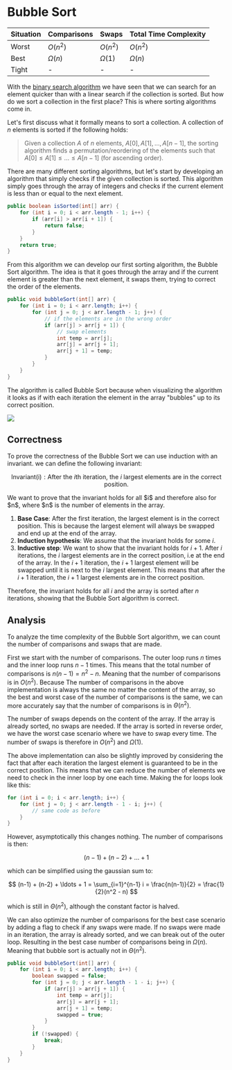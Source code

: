 
# Bubble Sort

| Situation | Comparisons | Swaps | Total Time Complexity |
|-----------|-------------|-------|-----------------------|
| Worst     | $O(n^2)$ | $O(n^2)$ | $O(n^2)$ |
| Best      | $\Omega(n)$ | $\Omega(1)$ | $\Omega(n)$ |
| Tight     | - | - | - |

With the [binary search algorithm](/digitalGarden/cs/algorithmsDataStructures/searchingSorting/searching#binary-search) we have 
seen that we can search for an element quicker than with a linear search if the collection is sorted. But how do we sort 
a collection in the first place? This is where sorting algorithms come in.

Let's first discuss what it formally means to sort a collection. A collection of $n$ elements is sorted if the following 
holds:

> Given a collection $A$ of $n$ elements, $A[0], A[1], \ldots, A[n-1]$, the sorting algorithm finds a permutation/reordering 
> of the elements such that $A[0] \leq A[1] \leq \ldots \leq A[n-1]$ (for ascending order).

There are many different sorting algorithms, but let's start by developing an algorithm that simply checks if the given 
collection is sorted. This algorithm simply goes through the array of integers and checks if the current element is less 
than or equal to the next element. 

```java
public boolean isSorted(int[] arr) {
    for (int i = 0; i < arr.length - 1; i++) {
        if (arr[i] > arr[i + 1]) {
            return false;
        }
    }
    return true;
}
```

From this algorithm we can develop our first sorting algorithm, the Bubble Sort algorithm. The idea is that it goes 
through the array and if the current element is greater than the next element, it swaps them, trying to correct the 
order of the elements.

```java
public void bubbleSort(int[] arr) {
    for (int i = 0; i < arr.length; i++) {
        for (int j = 0; j < arr.length - 1; j++) {
            // if the elements are in the wrong order
            if (arr[j] > arr[j + 1]) {
                // swap elements
                int temp = arr[j];
                arr[j] = arr[j + 1];
                arr[j + 1] = temp;
            }
        }
    }
}
```

The algorithm is called Bubble Sort because when visualizing the algorithm it looks as if with each iteration the element 
in the array "bubbles" up to its correct position.

<Image 
    src="/cs/algdBubbleSort.gif"
    caption="Visualization of the bubble sort algorithm."
    width={400}
/>

## Correctness

To prove the correctness of the Bubble Sort we can use induction with an invariant. we can define the following invariant: 

$$
\text{Invariant(i)}: \text{After the $i$th iteration, the $i$ largest elements are in the correct position.}
$$

<Callout type="proof">
We want to prove that the invariant holds for all $i$ and therefore also for $n$, where $n$ is the number of elements in the array.

1. **Base Case**: After the first iteration, the largest element is in the correct position. This is because the largest 
element will always be swapped and end up at the end of the array.
2. **Induction hypothesis**: We assume that the invariant holds for some $i$.
3. **Inductive step**: We want to show that the invariant holds for $i+1$. After $i$ iterations, the $i$ largest elements 
are in the correct position, i.e at the end of the array. In the $i+1$ iteration, the $i+1$ largest element will be swapped 
until it is next to the $i$ largest element. This means that after the $i+1$ iteration, the $i+1$ largest elements are 
in the correct position.

Therefore, the invariant holds for all $i$ and the array is sorted after $n$ iterations, showing that the Bubble Sort 
algorithm is correct.
</Callout>

## Analysis

To analyze the time complexity of the Bubble Sort algorithm, we can count the number of comparisons and swaps that are 
made. 

First we start with the number of comparisons. The outer loop runs $n$ times and the inner loop runs $n-1$ times. 
This means that the total number of comparisons is $n (n-1) = n^2 - n$. Meaning that the number of comparisons is 
in $O(n^2)$. Because The number of comparisons in the above implementation is always the same no matter the content of the array, so the best 
and worst case of the number of comparisons is the same, we can more accurately say that the number of comparisons is 
in $\Theta(n^2)$.

The number of swaps depends on the content of the array. If the array is already sorted, no swaps are needed. If the 
array is sorted in reverse order, we have the worst case scenario where we have to swap every time. The number of swaps 
is therefore in $O(n^2)$ and $\Omega(1)$.

The above implementation can also be slightly improved by considering the fact that after each iteration the largest element 
is guaranteed to be in the correct position. This means that we can reduce the number of elements we need to check in the 
inner loop by one each time. Making the for loops look like this:

```java
for (int i = 0; i < arr.length; i++) {
    for (int j = 0; j < arr.length - 1 - i; j++) {
        // same code as before
    }
}
```

However, asymptotically this changes nothing. The number of comparisons is then: 

$$
(n-1) + (n-2) + \ldots + 1
$$ 

which can be simplified using the gaussian sum to:

$$
(n-1) + (n-2) + \ldots + 1 = \sum_{i=1}^{n-1} i = \frac{n(n-1)}{2} = \frac{1}{2}(n^2 - n)
$$

which is still in $\Theta(n^2)$, although the constant factor is halved.

We can also optimize the number of comparisons for the best case scenario by adding a flag to check if any swaps were made. 
If no swaps were made in an iteration, the array is already sorted, and we can break out of the outer loop. Resulting 
in the best case number of comparisons being in $\Omega(n)$. Meaning that bubble sort is actually not in $\Theta(n^2)$.

```java
public void bubbleSort(int[] arr) {
    for (int i = 0; i < arr.length; i++) {
        boolean swapped = false;
        for (int j = 0; j < arr.length - 1 - i; j++) {
            if (arr[j] > arr[j + 1]) {
                int temp = arr[j];
                arr[j] = arr[j + 1];
                arr[j + 1] = temp;
                swapped = true;
            }
        }
        if (!swapped) {
            break;
        }
    }
}
```